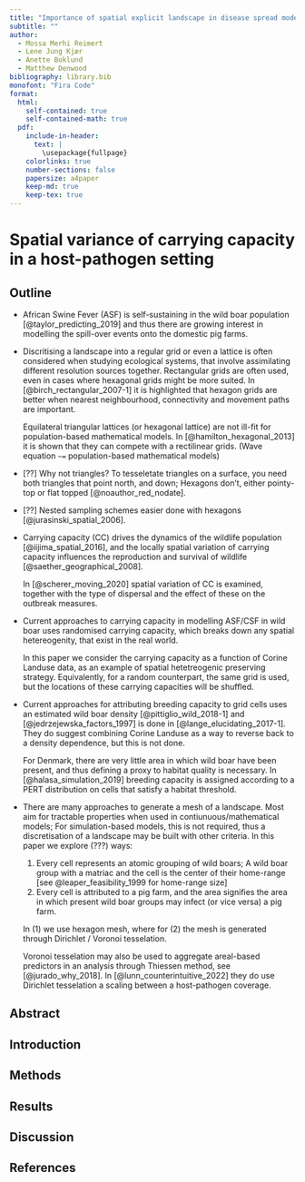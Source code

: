```yaml
---
title: "Importance of spatial explicit landscape in disease spread models"
subtitle: ""
author:
  - Mossa Merhi Reimert
  - Lene Jung Kjær
  - Anette Boklund
  - Matthew Denwood
bibliography: library.bib
monofont: "Fira Code"
format:
  html:
    self-contained: true
    self-contained-math: true
  pdf:
    include-in-header:
      text: |
        \usepackage{fullpage}
    colorlinks: true
    number-sections: false
    papersize: a4paper
    keep-md: true
    keep-tex: true
---
```


# Spatial variance of carrying capacity in a host-pathogen setting

## Outline

* African Swine Fever (ASF) is self-sustaining in the wild boar
  population [@taylor_predicting_2019]
  and thus there are growing interest in modelling the spill-over events onto
  the domestic pig farms.

* Discritising a landscape into a regular grid or even a lattice is often considered
  when studying ecological systems, that involve assimilating different resolution
  sources together. Rectangular grids are often used, even in cases where
  hexagonal grids might be more suited. In [@birch_rectangular_2007-1] it is highlighted
  that hexagon grids are better when nearest neighbourhood, connectivity and movement
  paths are important.

  Equilateral triangular lattices (or hexagonal lattice) are not ill-fit for
  population-based mathematical models. In [@hamilton_hexagonal_2013] it is shown
  that they can compete with a rectilinear grids. 
  (Wave equation `~=` population-based mathematical models)

* [??] Why not triangles? To tesseletate triangles on a surface, you need both
  triangles that point north, and down; Hexagons don't, either pointy-top or flat topped [@noauthor_red_nodate].

* [??] Nested sampling schemes easier done with hexagons [@jurasinski_spatial_2006].

* Carrying capacity (CC) drives the dynamics of the wildlife population [@iijima_spatial_2016],
  and the locally spatial variation of carrying capacity influences the
  reproduction and survival of wildlife [@saether_geographical_2008].

  In [@scherer_moving_2020] spatial variation of CC is examined, together with
  the type of dispersal and the effect of these on the outbreak measures.

* Current approaches to carrying capacity in modelling ASF/CSF in wild boar uses
  randomised carrying capacity, which breaks down any spatial hetereogenity,
  that exist in the real world.

  In this paper we consider the carrying capacity as a function of Corine
  Landuse data, as an example of spatial hetetreogenic preserving strategy.
  Equivalently, for a random counterpart, the same grid is used, but the locations
  of these carrying capacities will be shuffled.

* Current approaches for attributing breeding capacity to grid cells uses an
  estimated wild boar density [@pittiglio_wild_2018-1] and [@jedrzejewska_factors_1997]
  is done in [@lange_elucidating_2017-1]. They do suggest combining Corine Landuse
  as a way to reverse back to a density dependence, but this is not done.

  For Denmark, there are very little area in which wild boar have been present,
  and thus defining a proxy to habitat quality is necessary. In [@halasa_simulation_2019]
  breeding capacity is assigned according to a PERT distribution on cells that
  satisfy a habitat threshold. 

* There are many approaches to generate a mesh of a landscape. Most aim for
  tractable properties when used in contiunuous/mathematical models;
  For simulation-based models, this is not required, thus a discretisation of
  a landscape may be built with other criteria. In this paper we explore (???) ways:
  (@hexagon_patches) Every cell represents an atomic grouping of wild boars; A wild boar group with
  a matriac and the cell is the center of their home-range [see @leaper_feasibility_1999 for home-range size]
  (@voronoi_patches) Every cell is attributed to a pig farm, and the area signifies the area
  in which present wild boar groups may infect (or vice versa) a pig farm.
  
  In (@hexagon_patches) we use hexagon mesh, where for (@voronoi_patches)
  the mesh is generated through Dirichlet / Voronoi tesselation.
  
  Voronoi tesselation may also be used to aggregate areal-based predictors
  in an analysis through Thiessen method, see [@jurado_why_2018].
  In [@lunn_counterintuitive_2022] they do use Dirichlet tesselation a scaling
  between a host-pathogen coverage.

## Abstract

## Introduction

## Methods

## Results

## Discussion

## References

::: {#refs}
:::
